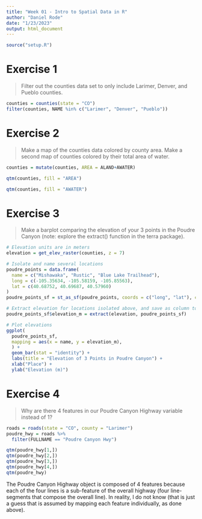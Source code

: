 ```yaml
---
title: "Week 01 - Intro to Spatial Data in R"
author: "Daniel Rode"
date: "1/23/2023"
output: html_document
---
```



```r
source("setup.R")
```


# Exercise 1
> Filter out the counties data set to only include Larimer, Denver, and Pueblo counties.

```r
counties = counties(state = "CO")
filter(counties, NAME %in% c("Larimer", "Denver", "Pueblo"))
```


# Exercise 2
> Make a map of the counties data colored by county area. Make a second map of counties colored by their total area of water.

```r
counties = mutate(counties, AREA = ALAND+AWATER)

qtm(counties, fill = "AREA")

qtm(counties, fill = "AWATER")
```


# Exercise 3
> Make a barplot comparing the elevation of your 3 points in the Poudre Canyon (note: explore the extract() function in the terra package).

```r
# Elevation units are in meters
elevation = get_elev_raster(counties, z = 7)

# Isolate and name several locations
poudre_points = data.frame(
  name = c("Mishawaka", "Rustic", "Blue Lake Trailhead"),
  long = c(-105.35634, -105.58159, -105.85563),
  lat = c(40.68752, 40.69687, 40.57960)
)
poudre_points_sf = st_as_sf(poudre_points, coords = c("long", "lat"), crs = 4326)  # Convert to sf object

# Extract elevation for locations isolated above, and save as column to sf object
poudre_points_sf$elevation_m = extract(elevation, poudre_points_sf)

# Plot elevations
ggplot(
  poudre_points_sf,
  mapping = aes(x = name, y = elevation_m),
  ) +
  geom_bar(stat = "identity") +
  labs(title = "Elevation of 3 Points in Poudre Canyon") +
  xlab("Place") +
  ylab("Elevation (m)")
```


# Exercise 4
> Why are there 4 features in our Poudre Canyon Highway variable instead of 1?

```r
roads = roads(state = "CO", county = "Larimer")
poudre_hwy = roads %>% 
  filter(FULLNAME == "Poudre Canyon Hwy")

qtm(poudre_hwy[1,])
qtm(poudre_hwy[2,])
qtm(poudre_hwy[3,])
qtm(poudre_hwy[4,])
qtm(poudre_hwy)
```

The Poudre Canyon Highway object is composed of 4 features because each of the four lines is a sub-feature of the overall highway (four line-segments that compose the overall line). In reality, I do not know (that is just a guess that is assumed by mapping each feature individually, as done above).
